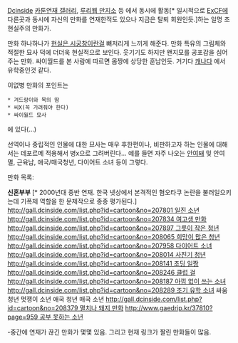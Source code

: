 [[Dcinside]] [[카툰연재 갤러리]], [[루리웹 만지소]] 등 에서 동시에 활동[* 일시적으로 [[ExCF]]에 다른곳과 동시에 자신의 만화를 연재한적도 있으나 지금은 탈퇴 회원인듯.]하는 일명 초현실주의 만화가. 

만화 하나하나가 [[현실은 시궁창]]이란걸 뼈저리게 느끼게 해준다. 만화 특유의 그림체와 적절한 묘사 덕에 더더욱 현실적으로 보인다. 웃기기도 하지만 왠지모를 공포감을 심어주는 만화. 싸이월드를 본 사람에 따르면 몸짱에 상당한 훈남인듯. 거기다 [[캐나다]] 에서 유학중인것 같다.


이없병 만화의 포인트는
 * 겨드랑이와 목의 땀
 * 씨X(꼭 가려줘야 한다)
 * 싸이월드 묘사
에 있다(...)

선역이나 중립적인 인물에 대한 묘사는 매우 후한편이나, 비판하고자 하는 인물에 대해서는 데포르메 적용해서 병x으로 그려버린다... 예를 들면 자주 나오는 [[안여돼]] 및 안여멸, 근육남, 애국/매국청년, 다이어트 소녀 등이 그렇다.

만화 목록:

'''신혼부부''' [* 2000년대 중반 연재. 한국 넷상에서 본격적인 혐오타쿠 논란을 불러일으키는데 기폭제 역할을 한 문제작으로 종종 평가된다.]
[[http://gall.dcinside.com/list.php?id=cartoon&no=207801 일진 소년]]
[[http://gall.dcinside.com/list.php?id=cartoon&no=207834 여고생 만화]]
[[http://gall.dcinside.com/list.php?id=cartoon&no=207897 그릇이 작은 청년]]
[[http://gall.dcinside.com/list.php?id=cartoon&no=208065 희망이 많은 청년]]
[[http://gall.dcinside.com/list.php?id=cartoon&no=207958 다이어트 소녀]]
[[http://gall.dcinside.com/list.php?id=cartoon&no=208014 사진기 청년]]
[[http://gall.dcinside.com/list.php?id=cartoon&no=208141 초딩 일짱]]
[[http://gall.dcinside.com/list.php?id=cartoon&no=208246 클럽 걸]]
[[http://gall.dcinside.com/list.php?id=cartoon&no=208187 아낌 없이 쓰는 소녀]]
[[http://gall.dcinside.com/list.php?id=cartoon&no=208289 조기 유학 소녀]]
싸움 청년
멋쟁이 소년
애국 청년
매국 소년
[[http://gall.dcinside.com/list.php?id=cartoon&no=208379 멸치나 돼지 만화]]
[[http://www.gaedrip.kr/37810?page=959 공부 못하는 소년]]

-중간에 연재가 끊긴 만화가 몇몇 있음. 그리고 현재 링크가 짤린 만화들이 많음.

